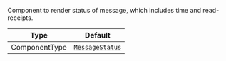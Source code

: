 Component to render status of message, which includes time and read-receipts.

| Type          | Default                                                          |
| ------------- | ---------------------------------------------------------------- |
| ComponentType | [`MessageStatus`](../../../ui-components/message/message-status) |
